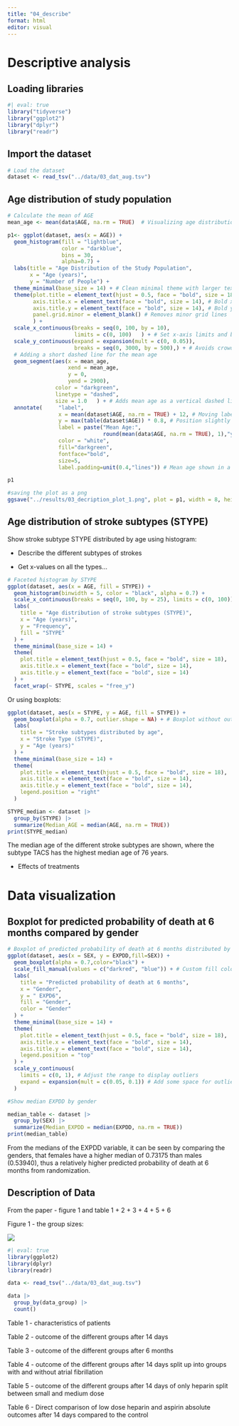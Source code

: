 ```yaml
---
title: "04_describe"
format: html
editor: visual
---
```


# Descriptive analysis

## Loading libraries

```r
#| eval: true 
library("tidyverse")
library("ggplot2")
library("dplyr") 
library("readr")
```

## Import the dataset

```r

# Load the dataset  
dataset <- read_tsv("../data/03_dat_aug.tsv")
```

## Age distribution of study population

```r

# Calculate the mean of AGE 
mean_age <- mean(data$AGE, na.rm = TRUE)  # Visualizing age distribution of study population

p1<- ggplot(dataset, aes(x = AGE)) +   
  geom_histogram(fill = "lightblue", 
                 color = "darkblue",
                 bins = 30,
                 alpha=0.7) +   
  labs(title = "Age Distribution of the Study Population",     
       x = "Age (years)",     
       y = "Number of People") +   
  theme_minimal(base_size = 14) + # Clean minimal theme with larger text   
  theme(plot.title = element_text(hjust = 0.5, face = "bold", size = 18),
        axis.title.x = element_text(face = "bold", size = 14), # Bold x-axis title     
        axis.title.y = element_text(face = "bold", size = 14), # Bold y-axis title
        panel.grid.minor = element_blank() # Removes minor grid lines 
        ) +   
  scale_x_continuous(breaks = seq(0, 100, by = 10), 
                     limits = c(0, 100)   ) + # Set x-axis limits and breaks   
  scale_y_continuous(expand = expansion(mult = c(0, 0.05)),
                     breaks = seq(0, 3000, by = 500),) + # Avoids crowded y-axis and setting breaks 
  # Adding a short dashed line for the mean age     
  geom_segment(aes(x = mean_age,
                   xend = mean_age,       
                   y = 0, 
                   yend = 2900),
               color = "darkgreen",     
               linetype = "dashed",     
               size = 1.0   ) + # Adds mean age as a vertical dashed line   
  annotate(     "label",     
                x = mean(dataset$AGE, na.rm = TRUE) + 12, # Moving label 12 units right of mean to prevent overlap     
                y = max(table(dataset$AGE)) * 0.8, # Position slightly below the peak     
                label = paste("Mean Age:", 
                              round(mean(data$AGE, na.rm = TRUE), 1),"years"),
                color = "white",
                fill="darkgreen",
                fontface="bold",
                size=5,     
                label.padding=unit(0.4,"lines")) # Mean age shown in a text box with padding

p1

#saving the plot as a png
ggsave("../results/03_decription_plot_1.png", plot = p1, width = 8, height = 4, dpi = 300, bg = "white")

```

## Age distribution of stroke subtypes (STYPE)

Show stroke subtype STYPE distributed by age using histogram:

-   Describe the different subtypes of strokes

-   Get x-values on all the types...

```r

# Faceted histogram by STYPE
ggplot(dataset, aes(x = AGE, fill = STYPE)) +
  geom_histogram(binwidth = 5, color = "black", alpha = 0.7) +
  scale_x_continuous(breaks = seq(0, 100, by = 25), limits = c(0, 100)) +
  labs(
    title = "Age distribution of stroke subtypes (STYPE)",
    x = "Age (years)",
    y = "Frequency",
    fill = "STYPE"
  ) +
  theme_minimal(base_size = 14) +
  theme(
    plot.title = element_text(hjust = 0.5, face = "bold", size = 18),
    axis.title.x = element_text(face = "bold", size = 14),
    axis.title.y = element_text(face = "bold", size = 14)
  ) +
  facet_wrap(~ STYPE, scales = "free_y")
```

Or using boxplots:

```r

ggplot(dataset, aes(x = STYPE, y = AGE, fill = STYPE)) +
  geom_boxplot(alpha = 0.7, outlier.shape = NA) + # Boxplot without outlier points
  labs(
    title = "Stroke subtypes distributed by age",
    x = "Stroke Type (STYPE)",
    y = "Age (years)"
  ) +
  theme_minimal(base_size = 14) +
  theme(
    plot.title = element_text(hjust = 0.5, face = "bold", size = 18),
    axis.title.x = element_text(face = "bold", size = 14),
    axis.title.y = element_text(face = "bold", size = 14),
    legend.position = "right"
  )

```

```r

STYPE_median <- dataset |> 
  group_by(STYPE) |> 
  summarize(Median_AGE = median(AGE, na.rm = TRUE))
print(STYPE_median)
```

The median age of the different stroke subtypes are shown, where the subtype TACS has the highest median age of 76 years.

-   Effects of treatments

# Data visualization

## Boxplot for predicted probability of death at 6 months compared by gender

```r


# Boxplot of predicted probability of death at 6 months distributed by gender 
ggplot(dataset, aes(x = SEX, y = EXPDD,fill=SEX)) +
  geom_boxplot(alpha = 0.7,color="black") + 
  scale_fill_manual(values = c("darkred", "blue")) + # Custom fill colors for gender
  labs(
    title = "Predicted probability of death at 6 months",
    x = "Gender",
    y = " EXPD6",
    fill = "Gender",
    color = "Gender"
  ) +
  theme_minimal(base_size = 14) +
  theme(
    plot.title = element_text(hjust = 0.5, face = "bold", size = 18),
    axis.title.x = element_text(face = "bold", size = 14),
    axis.title.y = element_text(face = "bold", size = 14),
    legend.position = "top"
  ) +
  scale_y_continuous(
    limits = c(0, 1), # Adjust the range to display outliers
    expand = expansion(mult = c(0.05, 0.1)) # Add some space for outliers
  )
```

```r

#Show median EXPDD by gender

median_table <- dataset |> 
  group_by(SEX) |> 
  summarize(Median_EXPDD = median(EXPDD, na.rm = TRUE))
print(median_table)
```

From the medians of the EXPDD variable, it can be seen by comparing the genders, that females have a higher median of 0.73175 than males (0.53940), thus a relatively higher predicted probability of death at 6 months from randomization.

## Description of Data

From the paper - figure 1 and table 1 + 2 + 3 + 4 + 5 + 6

Figure 1 - the group sizes:

![](images/clipboard-2585393746.png)

```r
#| eval: true
library(ggplot2)
library(dplyr)
library(readr)
```

```r
data <- read_tsv("../data/03_dat_aug.tsv")
```

```r
data |> 
  group_by(data_group) |> 
  count()
```

Table 1 - characteristics of patients

Table 2 - outcome of the different groups after 14 days

Table 3 - outcome of the different groups after 6 months

Table 4 - outcome of the different groups after 14 days split up into groups with and without atrial fibrillation

Table 5 - outcome of the different groups after 14 days of only heparin split between small and medium dose

Table 6 - Direct comparison of low dose heparin and aspirin absolute outcomes after 14 days compared to the control

